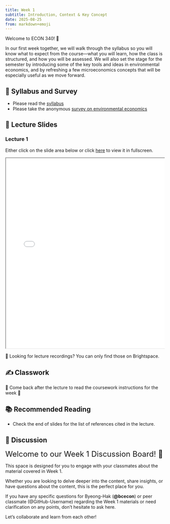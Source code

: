 ```yaml
---
title: Week 1
subtitle: Introduction, Context & Key Concept
date: 2025-08-25
from: markdown+emoji
---
```


Welcome to ECON 340! 👋 

In our first week together, we will walk through the syllabus so you will know what to expect from the course—what you will learn, how the class is structured, and how you will be assessed. We will also set the stage for the semester by introducing some of the key tools and ideas in environmental economics, and by refreshing a few microeconomics concepts that will be especially useful as we move forward.

## 📓 Syllabus and Survey

- Please read the [syllabus](../syllabus.html){target="_blank"}
- Please take the anonymous [survey on environmental economics](../survey.html){target="_blank"}

## 🏫 Lecture Slides 

### Lecture 1
Either click on the slide area below or click [here](../econ-lec/econ-340-lec-01-2025-0825.html){target='_blank'} to view it in fullscreen.

<div class="container" style="position: relative;overflow: hidden;width: 100%;min-height:600px;">
<iframe src="../econ-lec/econ-340-lec-01-2025-0825.html" style="position=absolute;top: 0;left: 0;bottom: 0;right: 0;width: 100%;min-height:600px;"></iframe>
</div>


🎥 Looking for lecture recordings? You can only find those on Brightspace.

## ✍️ Classwork

🚧 Come back after the lecture to read the coursework instructions for the week 🚧


## 📚 Recommended Reading

- Check the end of slides for the list of references cited in the lecture.

## 💬 Discussion

<font size = "5">Welcome to our Week 1 Discussion Board! 👋 </font>


This space is designed for you to engage with your classmates about the material covered in Week 1.

Whether you are looking to delve deeper into the content, share insights, or have questions about the content, this is the perfect place for you.

If you have any specific questions for Byeong-Hak (**@bcecon**) or peer classmate (@GitHub-Username) regarding the Week 1 materials or need clarification on any points, don't hesitate to ask here. 

Let's collaborate and learn from each other!
